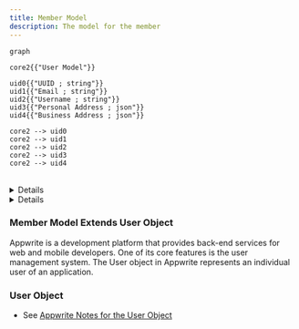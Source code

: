 ```yaml
---
title: Member Model
description: The model for the member
---
```



```mermaid
graph

core2{{"User Model"}}

uid0{{"UUID ; string"}}
uid1{{"Email ; string"}}
uid2{{"Username ; string"}}
uid3{{"Personal Address ; json"}}
uid4{{"Business Address ; json"}}

core2 --> uid0
core2 --> uid1
core2 --> uid2
core2 --> uid3
core2 --> uid4

```

<br />

<Details data="User Model Tasks">

- [ ] - User Model Generation
- [ ] - User Register with Captcha Protection
- [ ] - Payment Management
- [ ] - Email Recovery and Authentication

</Details>

<Details data="Member Model extending User->Appwrite in Python">

### Example of Member Model

`Member->User->Appwrite`

```python

class Member:
    def __init__(self, user_id, name, registration, status, email, email_verification, password_update, preferences, roles):
        self.id = user_id  # unique identifier
        self.name = name  # name of the user
        self.registration = registration  # registration timestamp
        self.status = status  # account status
        self.email = email  # email address
        self.email_verification = email_verification  # email verification status
        self.password_update = password_update  # last password update timestamp
        self.preferences = preferences  # user preferences
        self.roles = roles  # user roles

    def is_active(self):
        return self.status == 1

    def is_email_verified(self):
        return self.email_verification

    def has_role(self, role):
        return role in self.roles

    # You can add more methods to interact with the Member object

```

</Details>

### Member Model Extends User Object

Appwrite is a development platform that provides back-end services for web and mobile developers.
One of its core features is the user management system.
The User object in Appwrite represents an individual user of an application.

### User Object

- See [Appwrite Notes for the User Object](/application/appwrite/#appwrite-user)


